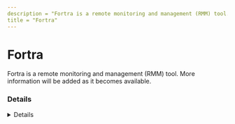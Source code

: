 ---
description = "Fortra is a remote monitoring and management (RMM) tool. More information will be added as it becomes available."
title = "Fortra"
---



# Fortra

Fortra is a remote monitoring and management (RMM) tool. More information will be added as it becomes available.

### Details
<Details author={""}
         category={""}
         created={""}
         website={""}
         lastModified={"2024-02-07"}
         privileges={""}
         free={ false }
         verification={ false }
/>






### Forensic Artifacts




#### Network Artifacts
<EuiSpacer size="xl"/>
<NetworkArtifactsTable data={ [{"Description": "Known remote domains", "Domains": ["fortra.com"], "Ports": []}] }/>




### Detections
- Detects potential network activity of Fortra RMM tool
  - [Sigma Rule](https://github.com/magicsword-io/LOLRMM/blob/main/detections/sigma/fortra_network_sigma.yml)

### References
- [https://www.fortra.com - No free/cloud RMM softwars listed](https://www.fortra.com - No free/cloud RMM softwars listed)

